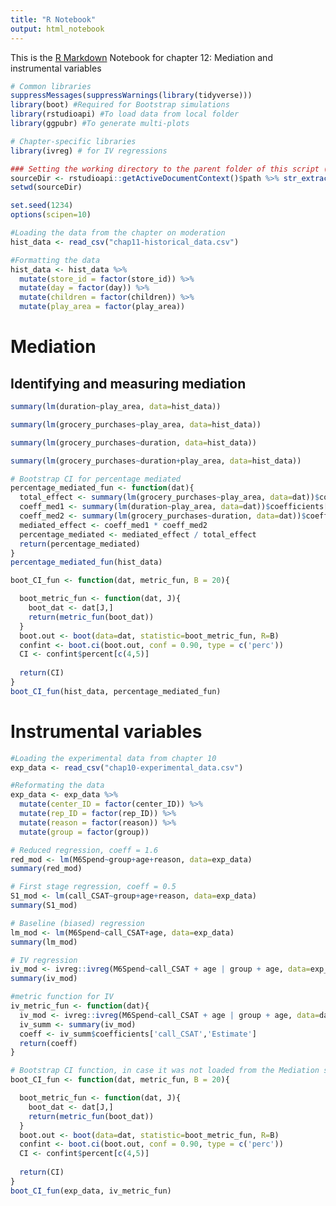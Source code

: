 ```yaml
---
title: "R Notebook"
output: html_notebook
---
```


This is the [R Markdown](http://rmarkdown.rstudio.com) Notebook for chapter 12: Mediation and instrumental variables

```r
# Common libraries
suppressMessages(suppressWarnings(library(tidyverse)))
library(boot) #Required for Bootstrap simulations
library(rstudioapi) #To load data from local folder
library(ggpubr) #To generate multi-plots

# Chapter-specific libraries
library(ivreg) # for IV regressions

### Setting the working directory to the parent folder of this script (Rstudio only)
sourceDir <- rstudioapi::getActiveDocumentContext()$path %>% str_extract("^.+/")
setwd(sourceDir)

set.seed(1234)
options(scipen=10)
```

```r
#Loading the data from the chapter on moderation
hist_data <- read_csv("chap11-historical_data.csv")

#Formatting the data
hist_data <- hist_data %>%
  mutate(store_id = factor(store_id)) %>%
  mutate(day = factor(day)) %>%
  mutate(children = factor(children)) %>%
  mutate(play_area = factor(play_area))
```

# Mediation

## Identifying and measuring mediation

```r
summary(lm(duration~play_area, data=hist_data))
```


```r
summary(lm(grocery_purchases~play_area, data=hist_data))
```


```r
summary(lm(grocery_purchases~duration, data=hist_data))
```

```r
summary(lm(grocery_purchases~duration+play_area, data=hist_data))
```

```r
# Bootstrap CI for percentage mediated 
percentage_mediated_fun <- function(dat){
  total_effect <- summary(lm(grocery_purchases~play_area, data=dat))$coefficients['play_area1', 'Estimate']
  coeff_med1 <- summary(lm(duration~play_area, data=dat))$coefficients['play_area1', 'Estimate']
  coeff_med2 <- summary(lm(grocery_purchases~duration, data=dat))$coefficients['duration', 'Estimate']
  mediated_effect <- coeff_med1 * coeff_med2
  percentage_mediated <- mediated_effect / total_effect
  return(percentage_mediated)
}
percentage_mediated_fun(hist_data)
```

```r
boot_CI_fun <- function(dat, metric_fun, B = 20){

  boot_metric_fun <- function(dat, J){
    boot_dat <- dat[J,]
    return(metric_fun(boot_dat))
  }
  boot.out <- boot(data=dat, statistic=boot_metric_fun, R=B)
  confint <- boot.ci(boot.out, conf = 0.90, type = c('perc'))
  CI <- confint$percent[c(4,5)]
  
  return(CI)
}
boot_CI_fun(hist_data, percentage_mediated_fun)
```

# Instrumental variables

```r
#Loading the experimental data from chapter 10
exp_data <- read_csv("chap10-experimental_data.csv")

#Reformating the data
exp_data <- exp_data %>%
  mutate(center_ID = factor(center_ID)) %>%
  mutate(rep_ID = factor(rep_ID)) %>%
  mutate(reason = factor(reason)) %>%
  mutate(group = factor(group)) 
```

```r
# Reduced regression, coeff = 1.6
red_mod <- lm(M6Spend~group+age+reason, data=exp_data)
summary(red_mod)
```

```r
# First stage regression, coeff = 0.5
S1_mod <- lm(call_CSAT~group+age+reason, data=exp_data)
summary(S1_mod)
```


```r
# Baseline (biased) regression
lm_mod <- lm(M6Spend~call_CSAT+age, data=exp_data)
summary(lm_mod)
```

```r
# IV regression
iv_mod <- ivreg::ivreg(M6Spend~call_CSAT + age | group + age, data=exp_data)
summary(iv_mod)
```

```r
#metric function for IV
iv_metric_fun <- function(dat){
  iv_mod <- ivreg::ivreg(M6Spend~call_CSAT + age | group + age, data=dat)
  iv_summ <- summary(iv_mod)
  coeff <- iv_summ$coefficients['call_CSAT','Estimate']
  return(coeff)
}

# Bootstrap CI function, in case it was not loaded from the Mediation section
boot_CI_fun <- function(dat, metric_fun, B = 20){

  boot_metric_fun <- function(dat, J){
    boot_dat <- dat[J,]
    return(metric_fun(boot_dat))
  }
  boot.out <- boot(data=dat, statistic=boot_metric_fun, R=B)
  confint <- boot.ci(boot.out, conf = 0.90, type = c('perc'))
  CI <- confint$percent[c(4,5)]
  
  return(CI)
}
boot_CI_fun(exp_data, iv_metric_fun)
```